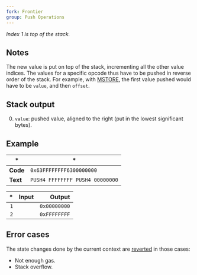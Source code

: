 ```yaml
---
fork: Frontier
group: Push Operations
---
```


*Index 1 is top of the stack.*

## Notes

The new value is put on top of the stack, incrementing all the other value indices. The values for a specific opcode thus have to be pushed in reverse order of the stack. For example, with [MSTORE](/#52), the first value pushed would have to be `value`, and then `offset`.

## Stack output

0. `value`: pushed value, aligned to the right (put in the lowest significant bytes).

## Example

| * | * |
|---|---|
| **Code** | `0x63FFFFFFFF6300000000` |
| **Text** | `PUSH4 FFFFFFFF PUSH4 00000000` |

| * | Input | Output |
|--:|------:|-------:|
| `1` | | `0x00000000` |
| `2` | | `0xFFFFFFFF` |

## Error cases

The state changes done by the current context are [reverted](#FD) in those cases:
- Not enough gas.
- Stack overflow.
